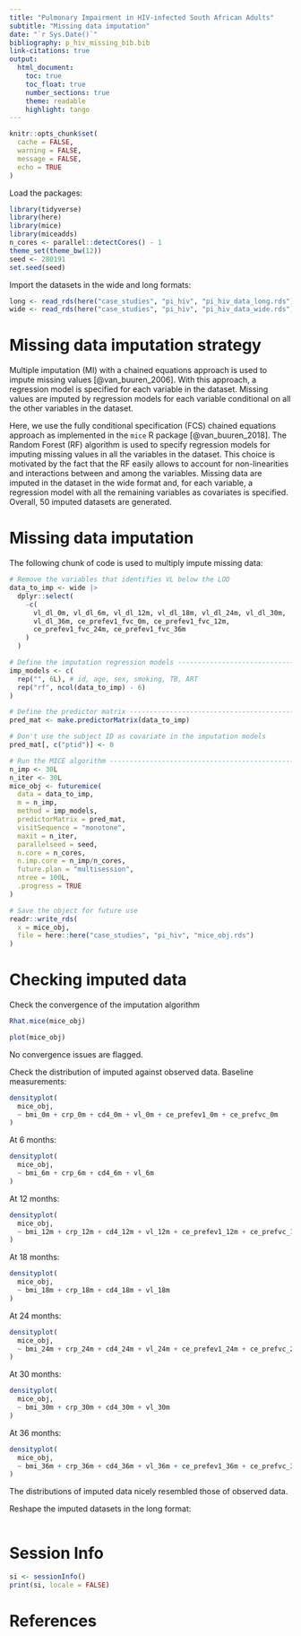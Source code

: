 ---
title: "Pulmonary Impairment in HIV-infected South African Adults"
subtitle: "Missing data imputation"
date: "`r Sys.Date()`"
bibliography: p_hiv_missing_bib.bib
link-citations: true
output:
  html_document:
    toc: true
    toc_float: true
    number_sections: true
    theme: readable
    highlight: tango
---

```{r setup, include=FALSE}
knitr::opts_chunk$set(
  cache = FALSE,
  warning = FALSE,
  message = FALSE,
  echo = TRUE
)
```

Load the packages:

```{r}
library(tidyverse)
library(here)
library(mice)
library(miceadds)
n_cores <- parallel::detectCores() - 1
theme_set(theme_bw(12))
seed <- 280191
set.seed(seed)
```

Import the datasets in the wide and long formats:

```{r}
long <- read_rds(here("case_studies", "pi_hiv", "pi_hiv_data_long.rds"))
wide <- read_rds(here("case_studies", "pi_hiv", "pi_hiv_data_wide.rds"))
```

# Missing data imputation strategy
Multiple imputation (MI) with a chained equations approach is used
to impute missing values [@van_buuren_2006]. With this approach, a
regression model is specified for each variable in the dataset. Missing
values are imputed by regression models for each variable conditional
on all the other variables in the dataset.

Here, we use the fully conditional specification (FCS) chained equations
approach as implemented in the `mice` R package  [@van_buuren_2018]. 
The Random Forest (RF) algorithm is used to specify regression models
for imputing missing values in all the variables in the dataset. This
choice is motivated by the fact that the RF easily allows to account for
non-linearities and interactions between and among the variables.
Missing data are imputed in the dataset in the wide format and, for
each variable, a regression model with all the remaining variables
as covariates is specified. Overall, $50$ imputed datasets are generated.

# Missing data imputation
The following chunk of code is used to multiply impute missing data:

```{r}
# Remove the variables that identifies VL below the LOD 
data_to_imp <- wide |> 
  dplyr::select(
    -c(
      vl_dl_0m, vl_dl_6m, vl_dl_12m, vl_dl_18m, vl_dl_24m, vl_dl_30m, 
      vl_dl_36m, ce_prefev1_fvc_0m, ce_prefev1_fvc_12m,
      ce_prefev1_fvc_24m, ce_prefev1_fvc_36m
    )
  )

# Define the imputation regression models ------------------------------
imp_models <- c(
  rep("", 6L), # id, age, sex, smoking, TB, ART
  rep("rf", ncol(data_to_imp) - 6)
)

# Define the predictor matrix ------------------------------------------
pred_mat <- make.predictorMatrix(data_to_imp)

# Don't use the subject ID as covariate in the imputation models
pred_mat[, c("ptid")] <- 0

# Run the MICE algorithm -----------------------------------------------
n_imp <- 30L
n_iter <- 30L
mice_obj <- futuremice(
  data = data_to_imp,
  m = n_imp,
  method = imp_models,
  predictorMatrix = pred_mat,
  visitSequence = "monotone",
  maxit = n_iter,
  parallelseed = seed,
  n.core = n_cores,
  n.imp.core = n_imp/n_cores,
  future.plan = "multisession",
  ntree = 100L,
  .progress = TRUE
)

# Save the object for future use
readr::write_rds(
  x = mice_obj,
  file = here::here("case_studies", "pi_hiv", "mice_obj.rds")
)
```


# Checking imputed data
Check the convergence of the imputation algorithm

```{r}
Rhat.mice(mice_obj)
```

```{r, fig.width = 8, fig.height = 6}
plot(mice_obj)
```

No convergence issues are flagged.

Check the distribution of imputed against observed data. Baseline
measurements:

```{r, fig.width = 8, fig.height = 6}
densityplot(
  mice_obj, 
  ~ bmi_0m + crp_0m + cd4_0m + vl_0m + ce_prefev1_0m + ce_prefvc_0m
)
```

At 6 months:

```{r, fig.width = 8, fig.height = 6}
densityplot(
  mice_obj, 
  ~ bmi_6m + crp_6m + cd4_6m + vl_6m
)
```

At 12 months:

```{r, fig.width = 8, fig.height = 6}
densityplot(
  mice_obj, 
  ~ bmi_12m + crp_12m + cd4_12m + vl_12m + ce_prefev1_12m + ce_prefvc_12m
)
```

At 18 months:

```{r, fig.width = 8, fig.height = 6}
densityplot(
  mice_obj, 
  ~ bmi_18m + crp_18m + cd4_18m + vl_18m
)
```

At 24 months:

```{r, fig.width = 8, fig.height = 6}
densityplot(
  mice_obj, 
  ~ bmi_24m + crp_24m + cd4_24m + vl_24m + ce_prefev1_24m + ce_prefvc_24m
)
```

At 30 months:

```{r, fig.width = 8, fig.height = 6}
densityplot(
  mice_obj, 
  ~ bmi_30m + crp_30m + cd4_30m + vl_30m
)
```

At 36 months:

```{r, fig.width = 8, fig.height = 6}
densityplot(
  mice_obj, 
  ~ bmi_36m + crp_36m + cd4_36m + vl_36m + ce_prefev1_36m + ce_prefvc_36m
)
```

The distributions of imputed data nicely resembled those of observed
data.

Reshape the imputed datasets in the long format:

```{r}

```


# Session Info

```{r}
si <- sessionInfo()
print(si, locale = FALSE)
```

# References

